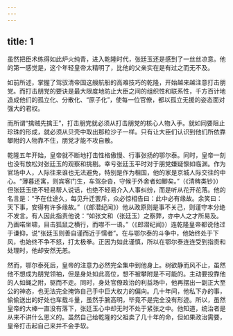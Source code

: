 ```yaml
---
---
---
```

title: 1
---



虽然把臣术练得如此炉火纯青，进入乾隆时代，张廷玉还是感到了一丝丝凉意。他的第一感觉是，这个年轻皇帝太精明了，比他的父亲实在是有过之而无不及。

如前所述，掌握了驾驭清帝国这艘航船的高难技巧的乾隆，开始越来越注意打击朋党。而打击朋党的要诀是最大限度地防止大臣之间的组织性和联系性，千方百计地造成他们的孤立化、分散化、“原子化”，使每一位官僚，都以孤立无援的姿态面对强大的君权。

而所谓“擒贼先擒王”，打击朋党就必须从打击朋党的核心人物入手。就如同要阻止珍珠的形成，就必须从贝壳中取出那粒沙子一样。只有让大臣们认识到他们所依靠攀附的人物靠不住，朋党才能不攻自散。

乾隆五年开始，皇帝就不断地打击性格傲慢、行事张扬的鄂尔泰。同时，皇帝一刻也没有放松对张廷玉的观察和挑剔。幸亏张廷玉平时对于朋党嫌疑懔如临渊。作为官场中人，人际往来谁也无法避免，特别是作为相国，他的家是京城人际交往的中心。“薄暮还寓，则宾客门生，车驾杂沓，守候于外舍者如鲫矣。”（《清稗类钞》）但张廷玉绝不轻易帮人说话，也绝不轻易介入人事纠纷，而是听从花开花落。他的名言是：“予在仕途久，每见升迁罢斥，众必惊相告曰：此中必有缘故。余笑曰：天下事，安得有许多缘故。”（《郎潜纪闻》）他从政原则是事不关己，则谨守本分绝不发言。有人因此指责他说：“如张文和（张廷玉）之察弊，亦中人之才所易及。乃画喏坐啸，目击狐鼠之横行，而噤不一语。”（《郎潜纪闻》）连乾隆皇帝都说他过于谦抑，说“张廷玉则善自谨而近于懦者”。在与鄂尔泰的斗争中，他始终处于下风，也始终不争不怒，打太极拳。正因为如此谨慎，所以在鄂尔泰连连受到指责和处理时，他却安然无恙。

然而，鄂尔泰死后，皇帝的注意力必然完全集中到他身上。树欲静而风不止，虽然他不想成为朋党领袖，但是身处如此高位，想不被攀附是不可能的。主动要投靠他的人如蝇之附，驱而不走。同时，身处官僚政治的利益场中，他再摆出一副正大至公的神态，也无法完全掩饰自己手中巨大权力的偏向。几十年间，他私下办的事，偷偷送出的好处也车载斗量，虽然手腕高明，毕竟不是完全没有形迹。所以，虽然皇帝的大棒一直没有落下，张廷玉心中却无时不处于紧张之中。他知道，统治者是从来不讲什么恩义的。虽然自己给乾隆的父祖卖了几十年的命，但如果政治需要，皇帝打击起自己来并不会手软。
